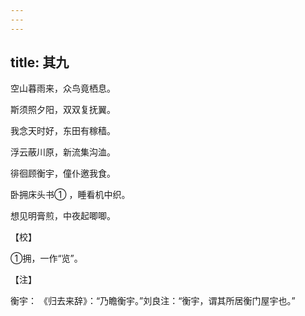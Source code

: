 ```yaml
---
---
---
```

title: 其九
---




空山暮雨来，众鸟竟栖息。

斯须照夕阳，双双复抚翼。

我念天时好，东田有稼穑。

浮云蔽川原，新流集沟洫。

徘徊顾衡宇，僮仆邀我食。

卧拥床头书① ，睡看机中织。

想见明膏煎，中夜起唧唧。

【校】

①拥，一作“览”。

【注】

衡宇： 《归去来辞》：“乃瞻衡宇。”刘良注：“衡宇，谓其所居衡门屋宇也。”